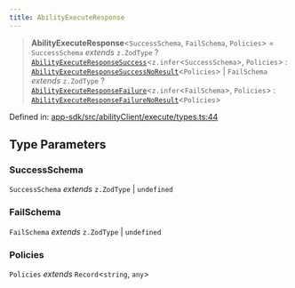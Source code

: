 ```yaml
---
title: AbilityExecuteResponse
---
```


> **AbilityExecuteResponse**\<`SuccessSchema`, `FailSchema`, `Policies`\> = `SuccessSchema` *extends* `z.ZodType` ? [`AbilityExecuteResponseSuccess`](/api-reference/app-sdk/abilityClient/interfaces/AbilityExecuteResponseSuccess)\<`z.infer`\<`SuccessSchema`\>, `Policies`\> : [`AbilityExecuteResponseSuccessNoResult`](/api-reference/app-sdk/abilityClient/interfaces/AbilityExecuteResponseSuccessNoResult)\<`Policies`\> \| `FailSchema` *extends* `z.ZodType` ? [`AbilityExecuteResponseFailure`](/api-reference/app-sdk/abilityClient/interfaces/AbilityExecuteResponseFailure)\<`z.infer`\<`FailSchema`\>, `Policies`\> : [`AbilityExecuteResponseFailureNoResult`](/api-reference/app-sdk/abilityClient/interfaces/AbilityExecuteResponseFailureNoResult)\<`Policies`\>

Defined in: [app-sdk/src/abilityClient/execute/types.ts:44](https://github.com/LIT-Protocol/Vincent/blob/73da7c01d4eb076a0ff8650f85c7adf29f486588/packages/libs/app-sdk/src/abilityClient/execute/types.ts#L44)

## Type Parameters

### SuccessSchema

`SuccessSchema` *extends* `z.ZodType` \| `undefined`

### FailSchema

`FailSchema` *extends* `z.ZodType` \| `undefined`

### Policies

`Policies` *extends* `Record`\<`string`, `any`\>
